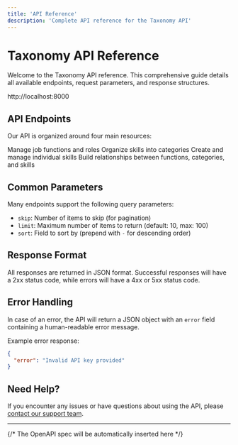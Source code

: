 ```yaml
---
title: 'API Reference'
description: 'Complete API reference for the Taxonomy API'
---
```


# Taxonomy API Reference

Welcome to the Taxonomy API reference. This comprehensive guide details all available endpoints, request parameters, and response structures.

<Card title="Base URL" icon="server">
  http://localhost:8000
</Card>

## API Endpoints

Our API is organized around four main resources:

<CardGroup>

<Card title="Functions" icon="sitemap" href="#tag/functions">
  Manage job functions and roles
</Card>

<Card title="Skill Categories" icon="folder-tree" href="#tag/skill-categories">
  Organize skills into categories
</Card>

<Card title="Skills" icon="lightbulb" href="#tag/skills">
  Create and manage individual skills
</Card>

<Card title="Taxonomy" icon="diagram-project" href="#tag/taxonomy">
  Build relationships between functions, categories, and skills
</Card>

</CardGroup>

## Common Parameters

Many endpoints support the following query parameters:

- `skip`: Number of items to skip (for pagination)
- `limit`: Maximum number of items to return (default: 10, max: 100)
- `sort`: Field to sort by (prepend with `-` for descending order)

## Response Format

All responses are returned in JSON format. Successful responses will have a 2xx status code, while errors will have a 4xx or 5xx status code.

## Error Handling

In case of an error, the API will return a JSON object with an `error` field containing a human-readable error message.

Example error response:

```json
{
  "error": "Invalid API key provided"
}
```

## Need Help?

If you encounter any issues or have questions about using the API, please [contact our support team](mailto:support@yourdomain.com).

---

{/* The OpenAPI spec will be automatically inserted here */}